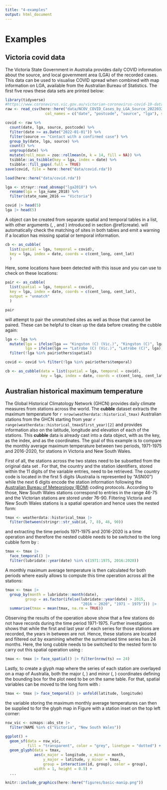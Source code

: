 ```yaml
---
title: "4-examples"
output: html_document
---
```


# Examples {#examples}

## Victoria covid data {#covid}

The Victoria State Government in Australia provides daily COVID information about the source, and local government area (LGA) of the recorded cases. This data can be used to visualise COVID spread when combined with map information on LGA, available from the Australian Bureau of Statistics. The first five rows these data sets are printed below:  

```r
library(tidyverse)
#https://www.coronavirus.vic.gov.au/victorian-coronavirus-covid-19-data
raw <- read_csv(here::here("data/NCOV_COVID_Cases_by_LGA_Source_20220324.csv"),
                  col_names = c("date", "postcode", "source", "lga"), skip = 1)

covid <- raw %>%
  count(date, lga, source, postcode) %>%
  filter(date >= as.Date("2022-01-01")) %>%
  filter(source == "Contact with a confirmed case") %>%
  group_by(date, lga, source) %>%
  count() %>%
  ungroup(date) %>%
  mutate(roll_mean = zoo::rollmean(n, k = 14, fill = NA)) %>%
  tsibble::as_tsibble(key = lga, index = date) %>%
  tsibble::fill_gaps(.full = TRUE)
save(covid, file = here::here("data/covid.rda"))
```

```r
load(here::here("data/covid.rda"))

lga <- strayr::read_absmap("lga2018") %>%
  rename(lga = lga_name_2018) %>%
  filter(state_name_2016 == "Victoria") 
```

```r
covid |> head(5)
lga |> head(5)
```

A \code{cubble} object can be created from separate spatial and temporal tables in a list, with other arguments (\code{key}, \code{index}, and \code{coords}) introduced in section \@ref(create). \code{as_cubble()} will automatically check the matching of sites in both tables and emit a warning if a location has missing spatial or temporal information.

```r
cb <- as_cubble(
  list(spatial = lga, temporal = covid),
  key = lga, index = date, coords = c(cent_long, cent_lat)
  )
```

Here, some locations have been detected with this issue and you can use \code{output = "unmatch"} to check on these locations:

```r
pair <- as_cubble(
  list(spatial = lga, temporal = covid),
  key = lga, index = date, coords = c(cent_long, cent_lat),
  output = "unmatch"
  )

pair
```

\pkg{cubble} will attempt to pair the unmatched sites as well as those that cannot be paired. These can be helpful to clean up the data before creating the cubble again:

```r
lga <- lga %>%
  mutate(lga = ifelse(lga == "Kingston (C) (Vic.)", "Kingston (C)", lga),
         lga = ifelse(lga == "Latrobe (C) (Vic.)", "Latrobe (C)", lga)) %>%
  filter(!lga %in% pair$others$spatial)

covid <- covid %>% filter(!lga %in% pair$others$temporal)

cb <- as_cubble(data = list(spatial = lga, temporal = covid),
                key = lga, index = date, coords = c(cent_long, cent_lat))
```

## Australian historical maximum temperature

The Global Historical Climatology Network (GHCN) provides daily climate measures from stations across the world. The **cubble** dataset \code{weatherdata::historical_tmax} extracts the maximum temperature for `r nrow(weatherdata::historical_tmax)` Australian stations from the GHCN starting from year `r range(weatherdata::historical_tmax$first_year)[2]` and provides information also on the latitude, longitude and elevation of each of the  stations. This **cubble** data  is already cast into a \code{cubble} data object, with \code{id} as the key, \code{date} as the index, and \code{c(longitude, latitude)} as the coordinates. The goal of this example is to compare the monthly average maximum temperature  between two periods, 1971-1975 and 2016-2020, for stations in Victoria and New South Wales.

First of all, the stations across the two states need to be subsetted from the original  data set \code{weatherdata::historical_tmax}. For that, the country and the station identifiers, stored within the 11 digits of the \code{id} variable entries, need to be retrieved. The country code is located in the first 5 digits (Australia is represented by "ASN00") while the next 6 digits encode the station information following the [Australian Bureau of Meteorology (BOM)](http://www.bom.gov.au/climate/cdo/about/site-num.shtml) coding protocols. According to those, New South Wales stations correspond to entries in the range 46-75 and the Victorian stations are stored under 76-90. Filtering Victoria and New South Wales stations is a spatial operation and hence uses the \code{cubble} nested form:

```r
tmax <- weatherdata::historical_tmax |>
  filter(between(stringr::str_sub(id, 7, 8), 46, 90))
```

and extracting the time periods 1971-1975 and 2016-2020 is a time operation and therefore the nested cubble needs to be switched to the long cubble form by \code{stretch()}:

```r
tmax <- tmax |>
  face_temporal() |>
  filter(lubridate::year(date) %in% c(1971:1975, 2016:2020))
```

A monthly maximum average temperature is then calculated for both periods where \code{cubble} easily allows to compute this time operation across all the stations:

```r
tmax <- tmax |>
  group_by(month = lubridate::month(date),
         group = as.factor(ifelse(lubridate::year(date) > 2015,
                                  "2016 ~ 2020", "1971 ~ 1975"))) |>
  summarise(tmax = mean(tmax, na.rm = TRUE))
```

Observing the results of the operation above show that a few stations do not have records during the time period 1971-1975. Further investigation shows that while the first and last year of each series for those stations are recorded, the years in between are not. Hence,  these stations are  located and filtered out by examining whether the summarised time series has 24 months. Here, the long cubble needs to be switched to the nested form to carry out this spatial operation using \code{face_spatial()}:

```r
tmax <- tmax |> face_spatial() |> filter(nrow(ts) == 24)
```

Lastly, to create a glyph map where the series of each station are overlayed on a map of Australia, both the major (\code{longitude}, \code{latitude}) and minor (\code{month}, \code{tmax}) coordinates defining the bounding box for the plot need to be on the same table. For that, spatial variables can be moved to the long form with \code{unfold()}:

```r
tmax <- tmax |> face_temporal() |> unfold(latitude, longitude)
```

the variable storing the maximum monthly average temperatures \code{tmax} can then be supplied to \code{geom_glyph()} for the glyph map in Figure \ref{fig:basic-manip} with a station inset on the top left corner:

```r
nsw_vic <- ozmaps::abs_ste |>
  filter(NAME %in% c("Victoria", "New South Wales"))

ggplot() +
  geom_sf(data = nsw_vic,
          fill = "transparent", color = "grey", linetype = "dotted") +
  geom_glyph(data = tmax,
             aes(x_major = longitude, x_minor = month,
                 y_major = latitude, y_minor = tmax,
                 group = interaction(id, group), color = group),
             width = 1, height = 0.5) +
  ...
```

```r
knitr::include_graphics(here::here("figures/basic-manip.png"))
```
